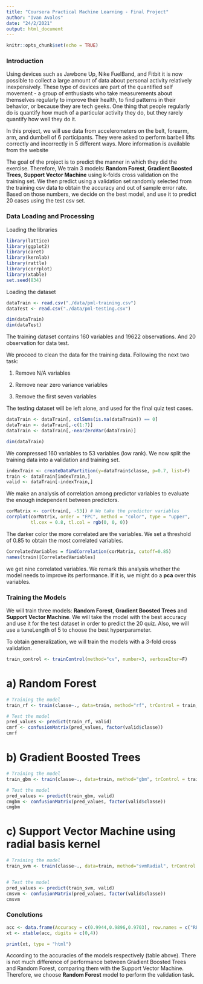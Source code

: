 ```yaml
---
title: "Coursera Practical Machine Learning - Final Project"
author: "Ivan Avalos"
date: "24/2/2021"
output: html_document
---
```


```r
knitr::opts_chunk$set(echo = TRUE)
```

### Introduction 

Using devices such as Jawbone Up, Nike FuelBand, and Fitbit it is now possible to collect a large amount of data about personal activity relatively inexpensively. These type of devices are part of the quantified self movement - a group of enthusiasts who take measurements about themselves regularly to improve their health, to find patterns in their behavior, or because they are tech geeks. One thing that people regularly do is quantify how much of a particular activity they do, but they rarely quantify how well they do it.

In this project, we will use data from accelerometers on the belt, forearm, arm, and dumbell of 6 participants. They were asked to perform barbell lifts correctly and incorrectly in 5 different ways. More information is available from the website 

The goal of the project is to predict the manner in which they did the exercise. Therefore, We train 3 models: **Random Forest**, **Gradient Boosted Trees**, **Support Vector Machine** using k-folds cross validation on the training set. We then predict using a validation set randomly selected from the training csv data to obtain the accuracy and out of sample error rate. Based on those numbers, we decide on the best model, and use it to predict 20 cases using the test csv set. 


### Data Loading and Processing

Loading the libraries

```r
library(lattice)
library(ggplot2)
library(caret)
library(kernlab)
library(rattle)
library(corrplot)
library(xtable)
set.seed(834)
```

Loading the dataset

```r
dataTrain <- read.csv("./data/pml-training.csv")
dataTest <- read.csv("./data/pml-testing.csv")
```

```r
dim(dataTrain)
dim(dataTest)
```

The training dataset contains 160 variables and 19622 observations. And 20 observation for data test. 

We proceed to clean the data for the training data. Following the next two task:

1. Remove N/A variables

2. Remove near zero variance variables

3. Remove the first seven variables 

The testing dataset will be left alone, and used for the final quiz test cases.

```r
dataTrain <- dataTrain[, colSums(is.na(dataTrain)) == 0]
dataTrain <- dataTrain[,-c(1:7)]
dataTrain <- dataTrain[,-nearZeroVar(dataTrain)]
```

```r
dim(dataTrain)
```

We compressed 160 variables to 53 variables (low rank). We now split the training data into a validation and training set.

```r
indexTrain <- createDataPartition(y=dataTrain$classe, p=0.7, list=F)
train <- dataTrain[indexTrain,]
valid <- dataTrain[-indexTrain,]
```

We make an analysis of correlation among predictor variables to evaluate the enough independent between predictors.

```r
corMatrix <- cor(train[, -53]) # We take the predictor variables
corrplot(corMatrix, order = "FPC", method = "color", type = "upper", 
         tl.cex = 0.8, tl.col = rgb(0, 0, 0))
```

The darker color the more correlated are the variables. We set a threshold of 0.85 to obtain the most correlated variables. 

```r
CorrelatedVariables = findCorrelation(corMatrix, cutoff=0.85)
names(train)[CorrelatedVariables]
```

we get nine correlated variables. We remark this analysis whether the model needs to improve its performance. If it is, we might do a **pca** over this variables.

### Training the Models

We will train three models: **Random Forest**, **Gradient Boosted Trees** and **Support Vector Machine**. We will take the model with the best accuracy and use it for the test dataset in order  to predict the 20 quiz. Also, we will use a tuneLength of 5 to choose the best hyperparameter. 

To obtain generalization, we will train the models with a 3-fold cross validation.

```r
train_control <- trainControl(method="cv", number=3, verboseIter=F)
```

# a) Random Forest

```r
# Training the model
train_rf <- train(classe~., data=train, method="rf", trControl = train_control, tuneLength = 5)

# Test the model
pred_values <- predict(train_rf, valid)
cmrf <- confusionMatrix(pred_values, factor(valid$classe))
cmrf
```

# b) Gradient Boosted Trees

```r
# Training the model
train_gbm <- train(classe~., data=train, method="gbm", trControl = train_control, tuneLength = 5, verbose = F)

# Test the model
pred_values <- predict(train_gbm, valid)
cmgbm <- confusionMatrix(pred_values, factor(valid$classe))
cmgbm
```

# c) Support Vector Machine using radial basis kernel

```r
# Training the model
train_svm <- train(classe~., data=train, method="svmRadial", trControl = train_control, tuneLength = 5, verbose = F)


# Test the model
pred_values <- predict(train_svm, valid)
cmsvm <- confusionMatrix(pred_values, factor(valid$classe))
cmsvm
```

### Conclutions

```r
acc <- data.frame(Accuracy = c(0.9944,0.9896,0.9703), row.names = c("RF","GBM","SVM"))
xt <- xtable(acc, digits = c(0,4))

print(xt, type = "html")
```

According to the accuracies of the models respectively (table above). There is not much difference of performance between Gradient Boosted Trees and Random Forest, comparing them with the Support Vector Machine. Therefore, we choose **Random Forest** model to perform the validation task. 








